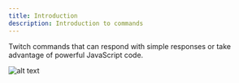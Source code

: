 ```yaml
---
title: Introduction
description: Introduction to commands
---
```



Twitch commands that can respond with simple responses or take advantage of 
powerful JavaScript code.

![alt text](./images/image.png)



<LinkCard
  title="Creating Template"
  description="Creating a simple command using a response template"
  href="/guides/commands/2-creating-template"
/>

<LinkCard
  title="Creating Script"
  description="Create an advanced command using scripting for more dynamic responses and actions"
  href="/guides/events/3-creating-script"
/>

<LinkCard
  title="Examples"
  description="Examples for some common and useful commands"
  href="/examples/commands/examples"
/>


